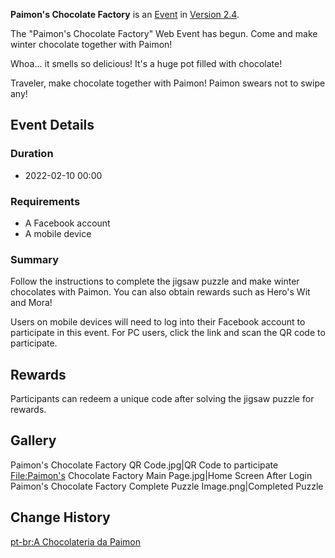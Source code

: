 {{Event
|name              = Paimon's Chocolate Factory
|image             = Paimon's Chocolate Factory.jpg
|type              = Web
|type2             = 
|type3             = 
|time_start        = 2022-02-10 00:00:00
|time_end          = 2022-03-10 00:00:00
|link              = https://www.facebook.com/Genshinimpact/posts/1126274411556081
|link2             = https://hoyo.link/942ERBA6
|link2name         = Event Page
}}
'''Paimon's Chocolate Factory''' is an [[Event]] in [[Version 2.4]].

The "Paimon's Chocolate Factory" Web Event has begun. Come and make winter chocolate together with Paimon!

Whoa... it smells so delicious! It's a huge pot filled with chocolate!

Traveler, make chocolate together with Paimon! Paimon swears not to swipe any!

==Event Details==
===Duration===
* 2022-02-10 00:00

===Requirements===
* A Facebook account
* A mobile device

===Summary===
Follow the instructions to complete the jigsaw puzzle and make winter chocolates with Paimon. You can also obtain rewards such as Hero's Wit and Mora!

Users on mobile devices will need to log into their Facebook account to participate in this event. For PC users, click the link and scan the QR code to participate.
==Rewards==
Participants can redeem a unique code after solving the jigsaw puzzle for rewards.

{{Card|Mora|20000}}{{Card|Hero's Wit|3}}

==Gallery==
<gallery hideaddbutton="true" captionalign="center">
Paimon's Chocolate Factory QR Code.jpg|QR Code to participate
File:Paimon's Chocolate Factory Main Page.jpg|Home Screen After Login
Paimon's Chocolate Factory Complete Puzzle Image.png|Completed Puzzle
</gallery>

==Change History==
{{Change History|2.4}}

[[pt-br:A Chocolateria da Paimon]]